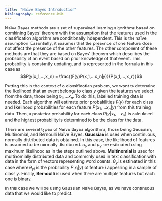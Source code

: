 ```yaml
---
title: "Naïve Bayes Introduction"
bibliography: reference.bib
---
```


Naïve Bayes methods are a set of supervised learning algorithms based on combining Bayes' theorem with the assumption that the features used in the classification algorithm are conditionally independent. This is the naïve assumption. Essentially, it assumes that the presence of one feature does not affect the presence of the other features. The other component of these methods are that they are based on Bayes' theorem which describes the probability of an event based on prior knowledge of that event. This probability is constantly updating, and is represented in the formula in this case as $$P(y|x_1,...,x_n) = \frac{(P(y)P(x_1,...x_n|y)}{P(x_1,...,x_n)}$$

Putting this in the context of a classification problem, we want to determine the likelihood that an event belongs to class $y$ given the features we select from the data, those being $x_1,...x_n$. To do this, labelled training data is needed. Each algorithm will estimate prior probabilities $P(y)$ for each class and likelihood probabilities for each feature $P(x_1,...x_n|y)$ from this training data. Then, a posterior probability for each class $P(y|x_1,...x_n)$ is calculated and the highest probability is determined to be the class for the data.

There are several types of Naïve Bayes algorithms, those being Gaussian, Multinomial, and Bernoulli Naïve Bayes. **Gaussian** is used when continuous, normally distributed data is obtained. In this case, the likelihood of features is assumed to be normally distributed. $\sigma_y$ and $\mu_y$ are estimated using maximum likelihood as in the steps outlined above. **Multinomial** is used for multinomially distributed data and commonly used in text classification with data in the form of vectors representing word counts. $\theta_y$ is estimated in this case where $\theta_{yi}$ is the probability $P(x_i|y)$ of feature $i$ appearing in a sample of class $y$. Finally, **Bernoulli** is used when there are multiple features but each one is binary.

In this case we will be using Gaussian Naïve Bayes, as we have continuous data that we would like to predict.
